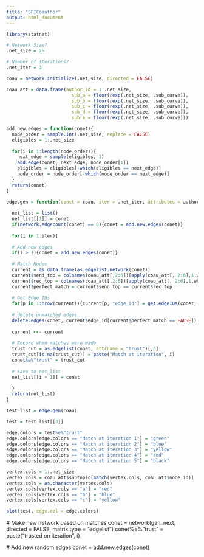 ```yaml
---
title: "SFICoauthor"
output: html_document
---
```


```r
library(statnet)

# Network Size?
.net_size = 25

# Number of Iterations?
.net_iter = 3
```

```r
coau = network.initialize(.net_size, directed = FALSE)

coau_att = data.frame(author_id = 1:.net_size,
                        sub_a = floor(rexp(.net_size, .sub_curve)),
                        sub_b = floor(rexp(.net_size, .sub_curve)),
                        sub_c = floor(rexp(.net_size, .sub_curve)),
                        sub_d = floor(rexp(.net_size, .sub_curve)),
                        sub_e = floor(rexp(.net_size, .sub_curve)))
```

```r
add.new.edges = function(conet){
  node_order = sample.int(.net_size, replace = FALSE)
  eligibles = 1:.net_size
  
  for(i in 1:length(node_order)){
    next_edge = sample(eligibles, 1)
    add.edge(conet, next_edge, node_order[1])
    eligibles = eligibles[-which(eligibles == next_edge)]
    node_order = node_order[-which(node_order == next_edge)]
  }
  return(conet)
}
```

```r
edge.gen = function(conet = coau, iter = .net_iter, attributes = author_att){
  
  net_list = list()
  net_list[[1]] = conet
  if(network.edgecount(conet) == 0){conet = add.new.edges(conet)}
  
  for(i in 1:iter){
    
  # Add new edges
  if(i > 1){conet = add.new.edges(conet)}
    
  # Match Nodes
  current = as.data.frame(as.edgelist.network(conet))
  current$send_top = colnames(coau_att[,2:6])[apply(coau_att[, 2:6],1,which.max)][match(current$V1, coau_att$author_id)]
  current$rec_top = colnames(coau_att[,2:6])[apply(coau_att[, 2:6],1,which.max)][match(current$V2, coau_att$author_id)]
  current$perfect_match = current$send_top == current$rec_top
  
  # Get Edge IDs
  for(p in 1:nrow(current)){current[p, "edge_id"] = get.edgeIDs(conet, current[p, 1], current[p, 2])[1]}
  
  # delete unmatched edges
  delete.edges(conet, current$edge_id[current$perfect_match == FALSE])
  
  current <<- current
  
  # Record when matches were made
  trust_cut = as.edgelist(conet, attrname = "trust")[,3]
  trust_cut[is.na(trust_cut)] = paste("Match at iteration", i)
  conet%e%"trust" = trust_cut
  
  # Save to net_list
  net_list[[i + 1]] = conet
  
  }
  return(net_list)
}
```

```r
test_list = edge.gen(coau)
```

```r
test = test_list[[3]]

edge.colors = test%e%"trust"
edge.colors[edge.colors == "Match at iteration 1"] = "green"
edge.colors[edge.colors == "Match at iteration 2"] = "blue"
edge.colors[edge.colors == "Match at iteration 3"] = "yellow"
edge.colors[edge.colors == "Match at iteration 4"] = "red"
edge.colors[edge.colors == "Match at iteration 5"] = "black"

vertex.cols = 1:.net_size
vertex.cols = coau_att$subtopic[match(vertex.cols, coau_att$node_id)]
vertex.cols = as.character(vertex.cols)
vertex.cols[vertex.cols == "a"] = "red"
vertex.cols[vertex.cols == "b"] = "blue"
vertex.cols[vertex.cols == "c"] = "yellow"

plot(test, edge.col = edge.colors)
```





  # Make new network based on matches
  conet = network(gen_next, directed = FALSE, matrix.type = "edgelist")
  conet%e%"trust" = paste("trusted on iteration", i)
  
  # Add new random edges
  conet = add.new.edges(conet)
